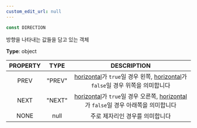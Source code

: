 ```yaml
---
custom_edit_url: null
---
```


```ts
const DIRECTION
```

<div>

</div>

방향을 나타내는 값들을 담고 있는 객체

**Type**: object

|PROPERTY|TYPE|DESCRIPTION|
|:---:|:---:|:---:|
|PREV|"PREV"|[horizontal](Flicking#horizontal)가 `true`일 경우 왼쪽, [horizontal](Flicking#horizontal)가 `false`일 경우 위쪽을 의미합니다|
|NEXT|"NEXT"|[horizontal](Flicking#horizontal)가 `true`일 경우 오른쪽, [horizontal](Flicking#horizontal)가 `false`일 경우 아래쪽을 의미합니다|
|NONE|null|주로 제자리인 경우를 의미합니다|

